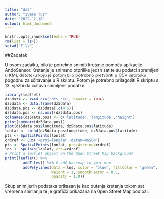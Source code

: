 ```yaml
---
title: "dz5"
author: "Ivana Tus"
date: "2022-12-18"
output: html_document
---
```


```r
knitr::opts_chunk$set(echo = TRUE)
rm(list = ls())
setwd("E:\\")
```
##Zadatak

U ovom zadatku, bilo je potrebno snimiti kretanje pomoću aplikacije AndoSensor. Kretanje je snimano otprilike jedan sat te su podatci spremljeni u KML datoteku koju je potom bilo potrebno pretvoriti u CSV datoteku pogodnu za učitavanje u R skriptu. Potom je potrebno prilagoditi R skriptu s 13. vježbi da očitava snimljene podatke.

```r
library(leaflet)
dz5data <- read.csv('dz5.csv', header = TRUE)
dz5data <- data.frame(dz5data)
dz5data.pos <- dz5data[,c(4:6)]
dz5data.pos <- na.omit(dz5data.pos)
colnames(dz5data.pos) <- c('latitude','longitude','height')
print(summary(dz5data.pos))
plot(dz5data.pos$longitude, dz5data.pos$latitude)
lonlat <- cbind(dz5data.pos$longitude, dz5data.pos$latitude)
pts <- SpatialPoints(lonlat)
crdref <- CRS('+proj=longlat +datum=WGS84')
pts <- SpatialPoints(lonlat, proj4string=crdref)
lns <- spLines(lonlat, crs=crdref)
# Print a leaflet object on the Open Street Map background
print(leaflet() %>%
        addTiles() %>% # add basemap to your map
        addPolylines(data = lns, color = "blue", fillColor = "green", 
                     weight = 1, smoothFactor = 0.5,
                     opacity = 1.0))
```

Skup snimljenih podataka prikazan je kao putanja kretanja tokom sat vremena snimanja te je grafički prikazana na Open Street Map podlozi.